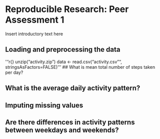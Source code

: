 # Reproducible Research: Peer Assessment 1

Insert introductory text here

## Loading and preprocessing the data
'''r{}
unzip("activity.zip")
data <- read.csv("activity.csv"", stringsAsFactors=FALSE)
'''
## What is mean total number of steps taken per day?



## What is the average daily activity pattern?



## Imputing missing values



## Are there differences in activity patterns between weekdays and weekends?
